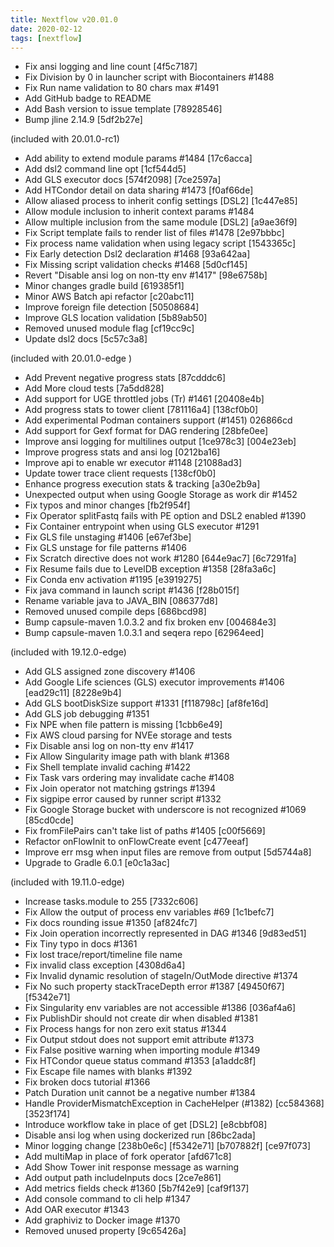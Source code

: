 ```yaml
---
title: Nextflow v20.01.0
date: 2020-02-12
tags: [nextflow]
---
```


- Fix ansi logging and line count [4f5c7187]
- Fix Division by 0 in launcher script with Biocontainers #1488
- Fix Run name validation to 80 chars max #1491
- Add GitHub badge to README
- Add Bash version to issue template [78928546]
- Bump jline 2.14.9 [5df2b27e]

(included with 20.01.0-rc1)
- Add ability to extend module params #1484 [17c6acca]
- Add dsl2 command line opt [1cf544d5]
- Add GLS executor docs [574f2098] [7ce2597a]
- Add HTCondor detail on data sharing #1473 [f0af66de]
- Allow aliased process to inherit config settings [DSL2] [1c447e85]
- Allow module inclusion to inherit context params #1484 
- Allow multiple inclusion from the same module [DSL2] [a9ae36f9]
- Fix Script template fails to render list of files #1478 [2e97bbbc]
- Fix process name validation when using legacy script [1543365c]
- Fix Early detection Dsl2 declaration #1468 [93a642aa]
- Fix Missing script validation checks #1468 [5d0cf145]
- Revert "Disable ansi log on non-tty env #1417" [98e6758b]
- Minor changes gradle build [619385f1]
- Minor AWS Batch api refactor [c20abc11]
- Improve foreign file detection [50508684]
- Improve GLS location validation [5b89ab50]
- Removed unused module flag [cf19cc9c]
- Update dsl2 docs [5c57c3a8]

(included with 20.01.0-edge )
- Add Prevent negative progress stats [87cdddc6]
- Add More cloud tests [7a5dd828]
- Add support for UGE throttled jobs (Tr) #1461 [20408e4b]
- Add progress stats to tower client [781116a4] [138cf0b0]
- Add experimental Podman containers support (#1451) 026866cd
- Add support for Gexf format for DAG rendering [28bfe0ee]
- Improve ansi logging for multilines output [1ce978c3] [004e23eb]
- Improve progress stats and ansi log [0212ba16]
- Improve api to enable wr executor #1148 [21088ad3]
- Update tower trace client requests [138cf0b0]
- Enhance progress execution stats & tracking [a30e2b9a]
- Unexpected output when using Google Storage as work dir #1452
- Fix typos and minor changes [fb2f954f]
- Fix Operator splitFastq fails with PE option and DSL2 enabled #1390
- Fix Container entrypoint when using GLS executor #1291
- Fix GLS file unstaging #1406 [e67ef3be]
- Fix GLS unstage for file patterns #1406 
- Fix Scratch directive does not work #1280 [644e9ac7] [6c7291fa]
- Fix Resume fails due to LevelDB exception #1358 [28fa3a6c]
- Fix Conda env activation #1195 [e3919275]
- Fix java command in launch script #1436 [f28b015f]
- Rename variable java to JAVA_BIN [086377d8]
- Removed unused compile deps [686bcd98]
- Bump capsule-maven 1.0.3.2 and fix broken env [004684e3]
- Bump capsule-maven 1.0.3.1 and seqera repo [62964eed]

(included with 19.12.0-edge)
- Add GLS assigned zone discovery #1406
- Add Google Life sciences (GLS) executor improvements #1406 [ead29c11] [8228e9b4]
- Add GLS bootDiskSize support #1331 [f118798c] [af8fe16d]
- Add GLS job debugging #1351
- Fix NPE when file pattern is missing [1cbb6e49]
- Fix AWS cloud parsing for NVEe storage and tests
- Fix Disable ansi log on non-tty env #1417
- Fix Allow Singularity image path with blank #1368
- Fix Shell template invalid caching #1422
- Fix Task vars ordering may invalidate cache #1408 
- Fix Join operator not matching gstrings #1394 
- Fix sigpipe error caused by runner script #1332 
- Fix Google Storage bucket with underscore is not recognized #1069 [85cd0cde]
- Fix fromFilePairs can't take list of paths #1405 [c00f5669]
- Refactor onFlowInit to onFlowCreate event [c477eeaf]
- Improve err msg when input files are remove from output [5d5744a8]
- Upgrade to Gradle 6.0.1 [e0c1a3ac]

(included with 19.11.0-edge)
- Increase tasks.module to 255 [7332c606]
- Fix Allow the output of process env variables #69 [1c1befc7]
- Fix docs rounding issue #1350 [af824fc7]
- Fix Join operation incorrectly represented in DAG #1346 [9d83ed51]
- Fix Tiny typo in docs #1361
- Fix lost trace/report/timeline file name
- Fix invalid class exception [4308d6a4]
- Fix Invalid dynamic resolution of stageIn/OutMode directive #1374
- Fix No such property stackTraceDepth error #1387 [49450f67] [f5342e71]
- Fix Singularity env variables are not accessible #1386 [036af4a6]
- Fix PublishDir should not create dir when disabled  #1381
- Fix Process hangs for non zero exit status #1344
- Fix Output stdout does not support emit attribute #1373
- Fix False positive warning when importing module #1349
- Fix HTCondor queue status command #1353 [a1addc8f]
- Fix Escape file names with blanks #1392
- Fix broken docs tutorial #1366
- Patch Duration unit cannot be a negative number #1384
- Handle ProviderMismatchException in CacheHelper (#1382) [cc584368] [3523f174]
- Introduce workflow take in place of get [DSL2] [e8cbbf08]
- Disable ansi log when using dockerized run [86bc2ada]
- Minor logging change [238b0e6c] [f5342e71] [b707882f] [ce97f073]
- Add multiMap in place of fork operator [afd671c8]
- Add Show Tower init response message as warning 
- Add output path includeInputs docs [2ce7e861]
- Add metrics fields check #1360 [5b7f42e9] [caf9f137]
- Add console command to cli help #1347
- Add OAR executor #1343
- Add graphiviz to Docker image #1370
- Removed unused property [9c65426a]
